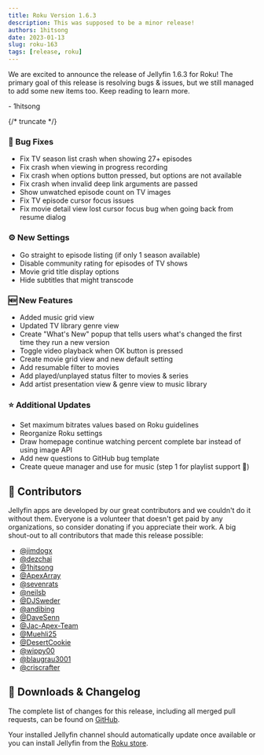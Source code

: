 ```yaml
---
title: Roku Version 1.6.3
description: This was supposed to be a minor release!
authors: 1hitsong
date: 2023-01-13
slug: roku-163
tags: [release, roku]
---
```


We are excited to announce the release of Jellyfin 1.6.3 for Roku! The primary goal of this release is resolving bugs & issues,
but we still managed to add some new items too. Keep reading to learn more.

\- 1hitsong

{/* truncate */}

### 🐛 Bug Fixes

- Fix TV season list crash when showing 27+ episodes
- Fix crash when viewing in progress recording
- Fix crash when options button pressed, but options are not available
- Fix crash when invalid deep link arguments are passed
- Show unwatched episode count on TV images
- Fix TV episode cursor focus issues
- Fix movie detail view lost cursor focus bug when going back from resume dialog

### ⚙️ New Settings

- Go straight to episode listing (if only 1 season available)
- Disable community rating for episodes of TV shows
- Movie grid title display options
- Hide subtitles that might transcode

### 🆕 New Features

- Added music grid view
- Updated TV library genre view
- Create "What's New" popup that tells users what's changed the first time they run a new version
- Toggle video playback when OK button is pressed
- Create movie grid view and new default setting
- Add resumable filter to movies
- Add played/unplayed status filter to movies & series
- Add artist presentation view & genre view to music library

### ⭐ Additional Updates

- Set maximum bitrates values based on Roku guidelines
- Reorganize Roku settings
- Draw homepage continue watching percent complete bar instead of using image API
- Add new questions to GitHub bug template
- Create queue manager and use for music (step 1 for playlist support 🤘)

## 👥 Contributors

Jellyfin apps are developed by our great contributors and we couldn't do it without them. Everyone is a volunteer that
doesn't get paid by any organizations, so consider donating if you appreciate their work. A big shout-out to all
contributors that made this release possible:

- [@jimdogx](https://github.com/jimdogx)
- [@dezchai](https://github.com/dezchai)
- [@1hitsong](https://github.com/1hitsong)
- [@ApexArray](https://github.com/ApexArray)
- [@sevenrats](https://github.com/sevenrats)
- [@neilsb](https://github.com/neilsb)
- [@DJSweder](https://github.com/DJSweder)
- [@andibing](https://github.com/andibing)
- [@DaveSenn](https://github.com/DaveSenn)
- [@Jac-Apex-Team](https://github.com/Jac-Apex-Team)
- [@Muehli25](https://github.com/Muehli25)
- [@DesertCookie](https://github.com/DesertCookie)
- [@wippy00](https://github.com/wippy00)
- [@blaugrau3001](https://github.com/blaugrau3001)
- [@criscrafter](https://github.com/criscrafter)

## 💾 Downloads & Changelog

The complete list of changes for this release, including all merged pull requests, can be found on
[GitHub](https://github.com/jellyfin/jellyfin-roku/releases/tag/v1.6.3).

Your installed Jellyfin channel should automatically update once available or you can install Jellyfin 
from the [Roku store](https://channelstore.roku.com/details/592369/jellyfin).
